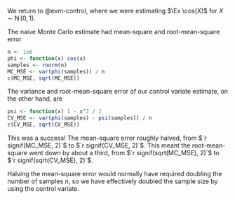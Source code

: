 We return to @exm-control, where we were estimating $\Ex \cos(X)$ for $X \sim \operatorname{N}(0,1)$.

The naive Monte Carlo estimate had mean-square and root-mean-square error

```r
n <- 1e6
phi <- function(x) cos(x)
samples <- rnorm(n)
MC_MSE <- var(phi(samples)) / n
c(MC_MSE, sqrt(MC_MSE))
```

The variance and root-mean-square error of our control variate estimate, on the other hand, are

```r
psi <- function(x) 1 - x^2 / 2
CV_MSE <- var(phi(samples) - psi(samples)) / n
c(CV_MSE, sqrt(CV_MSE))
```

This was a success! The mean-square error roughly halved, from $`r signif(MC_MSE, 2)`$ to $`r signif(CV_MSE, 2)`$. This meant the root-mean-square went down by about a third, from $`r signif(sqrt(MC_MSE), 2)`$ to $`r signif(sqrt(CV_MSE), 2)`$.

Halving the mean-square error would normally have required doubling the number of samples $n$, so we have effectively doubled the sample size by using the control variate.